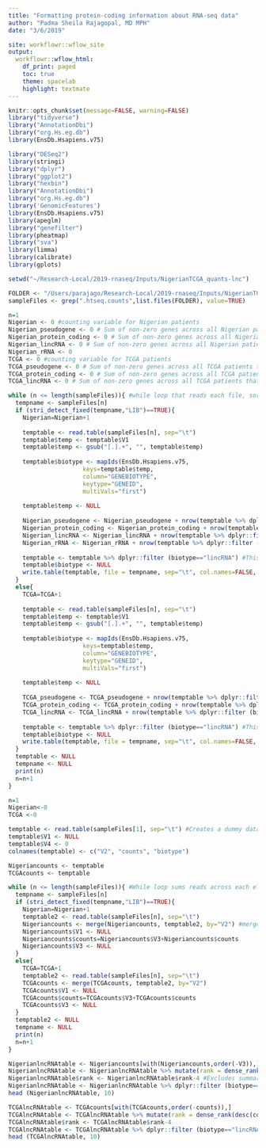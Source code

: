 ```yaml
---
title: "Formatting protein-coding information about RNA-seq data"
author: "Padma Sheila Rajagopal, MD MPH"
date: "3/6/2019"

site: workflowr::wflow_site
output:
  workflowr::wflow_html:
    df_print: paged
    toc: true
    theme: spacelab
    highlight: textmate
---
```

```r
knitr::opts_chunk$set(message=FALSE, warning=FALSE)
library("tidyverse")
library("AnnotationDbi")
library("org.Hs.eg.db")
library(EnsDb.Hsapiens.v75)

library("DESeq2")
library(stringi)
library("dplyr")
library("ggplot2")
library("hexbin")
library("AnnotationDbi")
library("org.Hs.eg.db")
library('GenomicFeatures')
library(EnsDb.Hsapiens.v75)
library(apeglm)
library("genefilter")
library(pheatmap)
library("sva")
library(limma)
library(calibrate)
library(gplots)

setwd("~/Research-Local/2019-rnaseq/Inputs/NigerianTCGA_quants-lnc")
```

```r
FOLDER <- "/Users/parajago/Research-Local/2019-rnaseq/Inputs/NigerianTCGA_quants-lnc"
sampleFiles <- grep(".htseq.counts",list.files(FOLDER), value=TRUE)

n=1
Nigerian <- 0 #counting variable for Nigerian patients
Nigerian_pseudogene <- 0 # Sum of non-zero genes across all Nigerian patients that fit pseudogene type.
Nigerian_protein_coding <- 0 # Sum of non-zero genes across all Nigerian patients that fit protein coding type.
Nigerian_lincRNA <- 0 # Sum of non-zero genes across all Nigerian patients that fit lincRNA type.
Nigerian_rRNA <- 0 
TCGA <- 0 #counting variable for TCGA patients
TCGA_pseudogene <- 0 # Sum of non-zero genes across all TCGA patients that fit pseudogene type.
TCGA_protein_coding <- 0 # Sum of non-zero genes across all TCGA patients that fit protein-coding type.
TCGA_lincRNA <- 0 # Sum of non-zero genes across all TCGA patients that fit lincRNA type.

while (n <= length(sampleFiles)){ #while loop that reads each file, sorts into Nigerian or TCGA and creates biotype classification column based on ensemblID
  tempname <- sampleFiles[n]
  if (stri_detect_fixed(tempname,"LIB")==TRUE){
    Nigerian=Nigerian+1
    
    temptable <- read.table(sampleFiles[n], sep="\t")
    temptable$temp <- temptable$V1
    temptable$temp <- gsub("[.].+", "", temptable$temp)
    
    temptable$biotype <- mapIds(EnsDb.Hsapiens.v75,
                     keys=temptable$temp,
                     column="GENEBIOTYPE",
                     keytype="GENEID",           
                     multiVals="first")
    
    temptable$temp <- NULL
    
    Nigerian_pseudogene <- Nigerian_pseudogene + nrow(temptable %>% dplyr::filter (biotype=="pseudogene" & V3 > 0)) #sum of rows that are pseudogenes and non-zero read value
    Nigerian_protein_coding <- Nigerian_protein_coding + nrow(temptable %>% dplyr::filter (biotype=="protein_coding" & V3 > 0))
    Nigerian_lincRNA <- Nigerian_lincRNA + nrow(temptable %>% dplyr::filter (biotype=="lincRNA" & V3 > 0))
    Nigerian_rRNA <- Nigerian_rRNA + nrow(temptable %>% dplyr::filter (biotype=="rRNA" & V3 > 0))
    
    temptable <- temptable %>% dplyr::filter (biotype=="lincRNA") #This can be used if differential expression needs to be performed as protein-coding only is saved into file
    temptable$biotype <- NULL
    write.table(temptable, file = tempname, sep="\t", col.names=FALSE, row.names=FALSE)
  }
  else{
    TCGA=TCGA+1
    
    temptable <- read.table(sampleFiles[n], sep="\t")
    temptable$temp <- temptable$V1
    temptable$temp <- gsub("[.].+", "", temptable$temp)
    
    temptable$biotype <- mapIds(EnsDb.Hsapiens.v75,
                     keys=temptable$temp,
                     column="GENEBIOTYPE",
                     keytype="GENEID",           
                     multiVals="first")
    
    temptable$temp <- NULL
    
    TCGA_pseudogene <- TCGA_pseudogene + nrow(temptable %>% dplyr::filter (biotype=="pseudogene" & V3 > 0))
    TCGA_protein_coding <- TCGA_protein_coding + nrow(temptable %>% dplyr::filter (biotype=="protein_coding" & V3 > 0))
    TCGA_lincRNA <- TCGA_lincRNA + nrow(temptable %>% dplyr::filter (biotype=="lincRNA" & V3 > 0))
    
    temptable <- temptable %>% dplyr::filter (biotype=="lincRNA") #This can be used if differential expression needs to be performed as protein-coding only is saved into file
    temptable$biotype <- NULL
    write.table(temptable, file = tempname, sep="\t", col.names=FALSE, row.names=FALSE)
  }
  temptable <- NULL 
  tempname <- NULL
  print(n)
  n=n+1
}
```


```r
n=1
Nigerian<-0 
TCGA <-0

temptable <- read.table(sampleFiles[1], sep="\t") #Creates a dummy data frame of the largest possible size that can be used to template both Nigerians and TCGA
temptable$V1 <- NULL
temptable$V4 <- 0
colnames(temptable) <- c("V2", "counts", "biotype")

Nigeriancounts <- temptable
TCGAcounts <- temptable

while (n <= length(sampleFiles)){ #While loop sums reads across each element
  tempname <- sampleFiles[n]
  if (stri_detect_fixed(tempname,"LIB")==TRUE){
    Nigerian=Nigerian+1
    temptable2 <- read.table(sampleFiles[n], sep="\t")
    Nigeriancounts <- merge(Nigeriancounts, temptable2, by="V2") #merge the sum data table and the new data table and delete all merged elements once added 
    Nigeriancounts$V1 <- NULL
    Nigeriancounts$counts=Nigeriancounts$V3+Nigeriancounts$counts
    Nigeriancounts$V3 <- NULL
  }
  else{
    TCGA=TCGA+1
    temptable2 <- read.table(sampleFiles[n], sep="\t")
    TCGAcounts <- merge(TCGAcounts, temptable2, by="V2")
    TCGAcounts$V1 <- NULL
    TCGAcounts$counts=TCGAcounts$V3+TCGAcounts$counts
    TCGAcounts$V3 <- NULL
  }
  temptable2 <- NULL 
  tempname <- NULL
  print(n)
  n=n+1
}

NigerianlncRNAtable <- Nigeriancounts[with(Nigeriancounts,order(-V3)),]
NigerianlncRNAtable <- NigerianlncRNAtable %>% mutate(rank = dense_rank(desc(V3)))
NigerianlncRNAtable$rank <- NigerianlncRNAtable$rank-4 #Excludes summary statistics on top from rankings
NigerianlncRNAtable <- NigerianlncRNAtable %>% dplyr::filter (biotype=="lincRNA")
head (NigerianlncRNAtable, 10)

TCGAlncRNAtable <- TCGAcounts[with(TCGAcounts,order(-counts)),]
TCGAlncRNAtable <- TCGAlncRNAtable %>% mutate(rank = dense_rank(desc(counts)))
TCGAlncRNAtable$rank <- TCGAlncRNAtable$rank-4
TCGAlncRNAtable <- TCGAlncRNAtable %>% dplyr::filter (biotype=="lincRNA")
head (TCGAlncRNAtable, 10)
```
